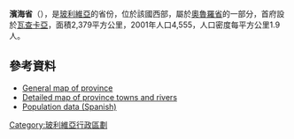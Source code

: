 '''濱海省'''（{{lang-es|Provincia de Litoral de Atacama}}），是[[玻利維亞|玻利維亞]]的省份，位於該國西部，屬於[[奧魯羅省|奧魯羅省]]的一部分，首府設於[[瓦查卡亞|瓦查卡亞]]，面積2,379平方公里，2001年人口4,555，人口密度每平方公里1.9人。

==參考資料==
*[https://web.archive.org/web/20090105201934/http://www.aguabolivia.org/situacionaguaX/Riego/mapas/oruro/t_litoral.htm General map of province]
*[https://web.archive.org/web/20120420021631/http://aguabolivia.org/situacionaguaX/Riego/mapas/oruro/litoral.htm Detailed map of province towns and rivers]
*[https://web.archive.org/web/20091027220541/http://www.ine.gov.bo/ Population data (Spanish)]

{{coord|18|48|S|67|47|W|type:adm2nd_region:BO|display=title}} 

{{Bolivia-geo-stub}}
{{玻利維亞省份}}

[[Category:玻利維亞行政區劃|Category:玻利維亞行政區劃]]